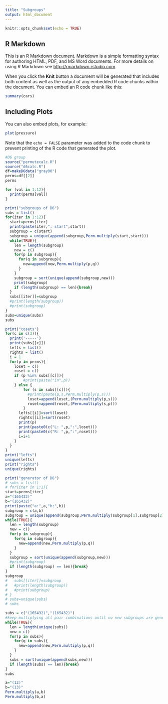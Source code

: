 ```yaml
---
title: "Subgroups"
output: html_document
---
```


```r
knitr::opts_chunk$set(echo = TRUE)
```

## R Markdown

This is an R Markdown document. Markdown is a simple formatting syntax for authoring HTML, PDF, and MS Word documents. For more details on using R Markdown see <http://rmarkdown.rstudio.com>.

When you click the **Knit** button a document will be generated that includes both content as well as the output of any embedded R code chunks within the document. You can embed an R code chunk like this:

```r
summary(cars)
```

## Including Plots

You can also embed plots, for example:

```r
plot(pressure)
```

Note that the `echo = FALSE` parameter was added to the code chunk to prevent printing of the R code that generated the plot.

```r
#D6 group
source("permutecalc.R")
source("d6calc.R")
df=makeD6data("gray90")
perms=df[[2]]
perms
```

```r
for (val in 1:12){
  print(perms[val])
}
```

```r
print("subgroups of D6")
subs = list()
for(iter in 1:12){
  start=perms[iter]
  print(paste(iter,": start",start))
  subgroup = c(start)
  subgroup = unique(append(subgroup,Perm.multiply(start,start)))
  while(TRUE){
    len = length(subgroup)
    new = c()
    for(p in subgroup){
      for(q in subgroup){
        new=append(new,Perm.multiply(p,q))
      }
    }
    subgroup = sort(unique(append(subgroup,new)))
    print(subgroup)
    if (length(subgroup) == len){break}
  }
  subs[[iter]]=subgroup
  #print(length(subgroup))
  #print(subgroup)
}
subs=unique(subs)
subs
```

```r
print("cosets")
for(c in c(3)){
  print('-----')
  print(subs[[c]])
  lefts = list()
  rights = list()
  i = 1
  for(p in perms){
    loset = c()
    roset = c()
    if (p %in% subs[[c]]){
        #print(paste("in",p))
    } else {
        for (s in subs[[c]]){
          #print(paste(p,s,Perm.multiply(p,s)))
          loset=append(loset,(Perm.multiply(p,s)))
          roset=append(roset,(Perm.multiply(s,p)))
        }
      lefts[[i]]=sort(loset)
      rights[[i]]=sort(roset)
      print(p)
      print(paste0(c("L: ",p,":",loset)))
      print(paste0(c("R: ",p,":",roset)))
      i=i+1
    }
  }
}
print("lefts")
unique(lefts)
print("rights")
unique(rights)
```

```r
print("generator of D6")
# subs = list()
# for(iter in 1:1){
start=perms[iter]
a="(165432)"
b="(165432)"
print(paste("a:",a,"b:",b))
subgroup = c(a,b)
subgroup = unique(append(subgroup,Perm.multiply(subgroup[1],subgroup[2])))
while(TRUE){
  len = length(subgroup)
  new = c()
  for(p in subgroup){
    for(q in subgroup){
      new=append(new,Perm.multiply(p,q))
    }
  }
  subgroup = sort(unique(append(subgroup,new)))
  #print(subgroup)
  if (length(subgroup) == len){break}
}
subgroup
#   subs[[iter]]=subgroup
#   #print(length(subgroup))
#   #print(subgroup)
# }
# subs=unique(subs)
# subs
```

```r
subs = c("(165432)","(165432)")
#keep multiplying all pair combinations until no new subgroups are generated
while(TRUE){
  len = length(unique(subs))
  new = c()
  for(p in subs){
    for(q in subs){
      new=append(new,Perm.multiply(p,q))
    }
  }
  subs = sort(unique(append(subs,new)))
  if (length(subs) == len){break}
}
subs
```

```r
a="(12)"
b="(13)"
Perm.multiply(a,b)
Perm.multiply(b,a)
```